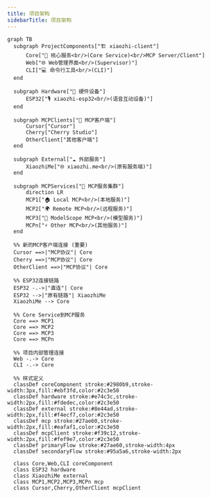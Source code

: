 ```yaml
---
title: 项目架构
sidebarTitle: 项目架构
---
```


```mermaid
graph TB
  subgraph ProjectComponents["🏗️ xiaozhi-client"]
      Core["🔧 核心服务<br/>(Core Service)<br/>MCP Server/Client"]
      Web["🌐 Web管理界面<br/>(Supervisor)"]
      CLI["💻 命令行工具<br/>(CLI)"]
  end

  subgraph Hardware["📱 硬件设备"]
      ESP32["🎙️ xiaozhi-esp32<br/>(语音互动设备)"]
  end

  subgraph MCPClients["💼 MCP客户端"]
      Cursor["Cursor"]
      Cherry["Cherry Studio"]
      OtherClient["其他客户端"]
  end

  subgraph External["☁️ 外部服务"]
      XiaozhiMe["🌐 xiaozhi.me<br/>(原有服务端)"]
  end

  subgraph MCPServices["🔌 MCP服务集群"]
      direction LR
      MCP1["🏠 Local MCP<br/>(本地服务)"]
      MCP2["🌍 Remote MCP<br/>(远程服务)"]
      MCP3["🤖 ModelScope MCP<br/>(模型服务)"]
      MCPn["⚡ Other MCP<br/>(其他服务)"]
  end

  %% 新的MCP客户端连接 (重要)
  Cursor ==>|"MCP协议"| Core
  Cherry ==>|"MCP协议"| Core
  OtherClient ==>|"MCP协议"| Core

  %% ESP32连接链路
  ESP32 -.->|"直连"| Core
  ESP32 -->|"原有链路"| XiaozhiMe
  XiaozhiMe --> Core

  %% Core Service到MCP服务
  Core ==> MCP1
  Core ==> MCP2
  Core ==> MCP3
  Core ==> MCPn

  %% 项目内部管理连接
  Web -.-> Core
  CLI -.-> Core

  %% 样式定义
  classDef coreComponent stroke:#2980b9,stroke-width:3px,fill:#ebf3fd,color:#2c3e50
  classDef hardware stroke:#e74c3c,stroke-width:2px,fill:#fdedec,color:#2c3e50
  classDef external stroke:#8e44ad,stroke-width:2px,fill:#f4ecf7,color:#2c3e50
  classDef mcp stroke:#27ae60,stroke-width:2px,fill:#eafaf1,color:#2c3e50
  classDef mcpClient stroke:#f39c12,stroke-width:2px,fill:#fef9e7,color:#2c3e50
  classDef primaryFlow stroke:#27ae60,stroke-width:4px
  classDef secondaryFlow stroke:#95a5a6,stroke-width:2px

  class Core,Web,CLI coreComponent
  class ESP32 hardware
  class XiaozhiMe external
  class MCP1,MCP2,MCP3,MCPn mcp
  class Cursor,Cherry,OtherClient mcpClient

```

